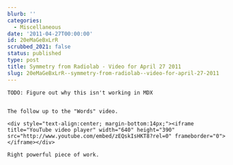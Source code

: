 ```yaml
---
blurb: ''
categories:
  - Miscellaneous
date: '2011-04-27T00:00:00'
id: 20eMaGeBxLrR
scrubbed_2021: false
status: published
type: post
title: Symmetry from Radiolab - Video for April 27 2011
slug: 20eMaGeBxLrR--symmetry-from-radiolab--video-for-april-27-2011
---
```


```
TODO: Figure out why this isn't working in MDX


The follow up to the "Words" video.

<div style="text-align:center; margin-bottom:14px;"><iframe title="YouTube video player" width="640" height="390" src="http://www.youtube.com/embed/zEQskIsHKT8?rel=0" frameborder="0"> </iframe></div>

Right powerful piece of work.
```
